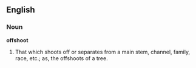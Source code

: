 ==English==

===Noun===

'''offshoot'''

#That which shoots off or separates from a main stem, channel, family, race, etc.; as, the offshoots of a tree.